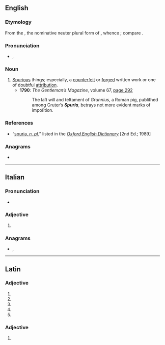 ==English==

===Etymology===
From the {{etyl|la|en}} {{m|la|spuria}}, the nominative neuter plural form of {{m|la|spurius}}, whence {{m|en|spurious}}; compare {{m|en|trivia}}.

===Pronunciation===
* {{a|RP}} {{enPR|spyo͝oəʹrĭə}}, {{IPA|en|/ˈspjʊəɹɪə/}}

===Noun===
{{en-plural noun}}

# [[spurious|Spurious]] things; especially, a [[counterfeit]] or [[forged]] written work or one of doubtful [[attribution]].
#* '''1790''': ''The Gentleman’s Magazine'', volume 67, <span class="plainlinks">[http://books.google.co.uk/books?id=PV7PAAAAMAAJ&pg=PA292&dq=spuria&hl=en&ei=NQNxTM7fHIqo4AbmjvneCA&sa=X&oi=book_result&ct=result&resnum=13&ved=0CHAQ6AEwDA#v=onepage&q=spuria&f=false page 292]</span>
#*: The laſt will and teſtament of ''Grunnius'', a Roman pig, publiſhed among Gruter’s '''''Spuria''''', betrays not more evident marks of impoſition.

===References===
* “<span class="plainlinks">[http://dictionary.oed.com/cgi/entry/50234921 spuria, ''n. pl.'']</span>” listed in the ''[[w:Oxford English Dictionary|Oxford English Dictionary]]'' [2nd Ed.; 1989]

===Anagrams===
* {{anagrams|en|a=aiprsu|rupias|supari}}

----

==Italian==

===Pronunciation===
* {{rhymes|it|urja}}

===Adjective===
{{head|it|adjective form}}

# {{feminine singular of|it|spurio}}

===Anagrams===
* {{l|it|ruspai}}, {{l|it|spaurì}}

----

==Latin==

===Adjective===
{{la-adj-form|spuria}}

# {{inflection of|la|spurius||nom|f|s}}
# {{inflection of|la|spurius||nom|n|p}}
# {{inflection of|la|spurius||acc|n|p}}
# {{inflection of|la|spurius||voc|f|s}}
# {{inflection of|la|spurius||voc|n|p}}

===Adjective===
{{la-adj-form|spuriā}}

# {{inflection of|la|spurius||abl|f|s}}